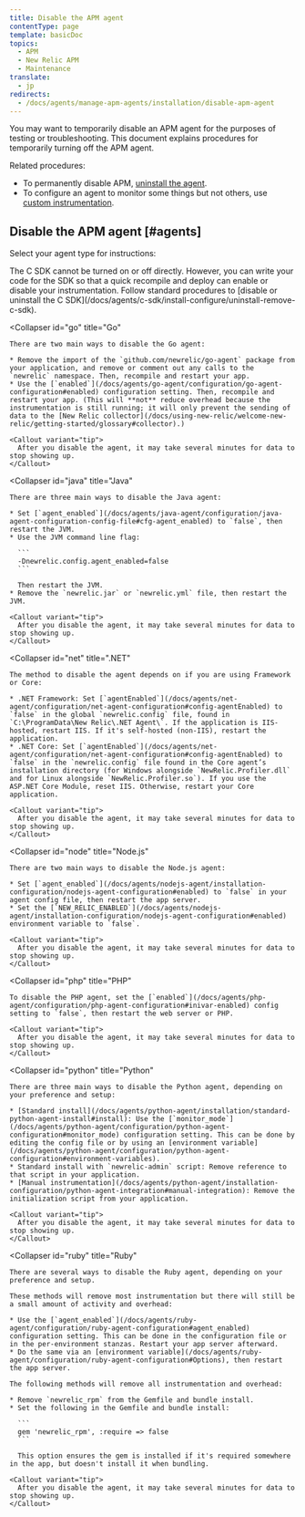 ```yaml
---
title: Disable the APM agent
contentType: page
template: basicDoc
topics:
  - APM
  - New Relic APM
  - Maintenance
translate:
  - jp
redirects:
  - /docs/agents/manage-apm-agents/installation/disable-apm-agent
---
```


You may want to temporarily disable an APM agent for the purposes of testing or troubleshooting. This document explains procedures for temporarily turning off the APM agent.

Related procedures:

* To permanently disable APM, [uninstall the agent](/docs/agents/manage-apm-agents/installation/uninstall-agent).
* To configure an agent to monitor some things but not others, use [custom instrumentation](/docs/agents/manage-apm-agents/agent-data/custom-instrumentation).

## Disable the APM agent [#agents]

Select your agent type for instructions:

<CollapserGroup>
  <Collapser
    id="c-sdk"
    title="C SDK"
  >
    The C SDK cannot be turned on or off directly. However, you can write your code for the SDK so that a quick recompile and deploy can enable or disable your instrumentation. Follow standard procedures to [disable or uninstall the C SDK](/docs/agents/c-sdk/install-configure/uninstall-remove-c-sdk).
  </Collapser>

  <Collapser
    id="go"
    title="Go"
  >
    There are two main ways to disable the Go agent:

    * Remove the import of the `github.com/newrelic/go-agent` package from your application, and remove or comment out any calls to the `newrelic` namespace. Then, recompile and restart your app.
    * Use the [`enabled`](/docs/agents/go-agent/configuration/go-agent-configuration#enabled) configuration setting. Then, recompile and restart your app. (This will **not** reduce overhead because the instrumentation is still running; it will only prevent the sending of data to the [New Relic collector](/docs/using-new-relic/welcome-new-relic/getting-started/glossary#collector).)

    <Callout variant="tip">
      After you disable the agent, it may take several minutes for data to stop showing up.
    </Callout>
  </Collapser>

  <Collapser
    id="java"
    title="Java"
  >
    There are three main ways to disable the Java agent:

    * Set [`agent_enabled`](/docs/agents/java-agent/configuration/java-agent-configuration-config-file#cfg-agent_enabled) to `false`, then restart the JVM.
    * Use the JVM command line flag:

      ```
      -Dnewrelic.config.agent_enabled=false
      ```

      Then restart the JVM.
    * Remove the `newrelic.jar` or `newrelic.yml` file, then restart the JVM.

    <Callout variant="tip">
      After you disable the agent, it may take several minutes for data to stop showing up.
    </Callout>
  </Collapser>

  <Collapser
    id="net"
    title=".NET"
  >
    The method to disable the agent depends on if you are using Framework or Core:

    * .NET Framework: Set [`agentEnabled`](/docs/agents/net-agent/configuration/net-agent-configuration#config-agentEnabled) to `false` in the global `newrelic.config` file, found in `C:\ProgramData\New Relic\.NET Agent\`. If the application is IIS-hosted, restart IIS. If it's self-hosted (non-IIS), restart the application.
    * .NET Core: Set [`agentEnabled`](/docs/agents/net-agent/configuration/net-agent-configuration#config-agentEnabled) to `false` in the `newrelic.config` file found in the Core agent’s installation directory (for Windows alongside `NewRelic.Profiler.dll` and for Linux alongside `NewRelic.Profiler.so`). If you use the ASP.NET Core Module, reset IIS. Otherwise, restart your Core application.

    <Callout variant="tip">
      After you disable the agent, it may take several minutes for data to stop showing up.
    </Callout>
  </Collapser>

  <Collapser
    id="node"
    title="Node.js"
  >
    There are two main ways to disable the Node.js agent:

    * Set [`agent_enabled`](/docs/agents/nodejs-agent/installation-configuration/nodejs-agent-configuration#enabled) to `false` in your agent config file, then restart the app server.
    * Set the [`NEW_RELIC_ENABLED`](/docs/agents/nodejs-agent/installation-configuration/nodejs-agent-configuration#enabled) environment variable to `false`.

    <Callout variant="tip">
      After you disable the agent, it may take several minutes for data to stop showing up.
    </Callout>
  </Collapser>

  <Collapser
    id="php"
    title="PHP"
  >
    To disable the PHP agent, set the [`enabled`](/docs/agents/php-agent/configuration/php-agent-configuration#inivar-enabled) config setting to `false`, then restart the web server or PHP.

    <Callout variant="tip">
      After you disable the agent, it may take several minutes for data to stop showing up.
    </Callout>
  </Collapser>

  <Collapser
    id="python"
    title="Python"
  >
    There are three main ways to disable the Python agent, depending on your preference and setup:

    * [Standard install](/docs/agents/python-agent/installation/standard-python-agent-install#install): Use the [`monitor_mode`](/docs/agents/python-agent/configuration/python-agent-configuration#monitor_mode) configuration setting. This can be done by editing the config file or by using an [environment variable](/docs/agents/python-agent/configuration/python-agent-configuration#environment-variables).
    * Standard install with `newrelic-admin` script: Remove reference to that script in your application.
    * [Manual instrumentation](/docs/agents/python-agent/installation-configuration/python-agent-integration#manual-integration): Remove the initialization script from your application.

    <Callout variant="tip">
      After you disable the agent, it may take several minutes for data to stop showing up.
    </Callout>
  </Collapser>

  <Collapser
    id="ruby"
    title="Ruby"
  >
    There are several ways to disable the Ruby agent, depending on your preference and setup.

    These methods will remove most instrumentation but there will still be a small amount of activity and overhead:

    * Use the [`agent_enabled`](/docs/agents/ruby-agent/configuration/ruby-agent-configuration#agent_enabled) configuration setting. This can be done in the configuration file or in the per-environment stanzas. Restart your app server afterward.
    * Do the same via an [environment variable](/docs/agents/ruby-agent/configuration/ruby-agent-configuration#Options), then restart the app server.

    The following methods will remove all instrumentation and overhead:

    * Remove `newrelic_rpm` from the Gemfile and bundle install.
    * Set the following in the Gemfile and bundle install:

      ```
      gem 'newrelic_rpm', :require => false
      ```

      This option ensures the gem is installed if it's required somewhere in the app, but doesn't install it when bundling.

    <Callout variant="tip">
      After you disable the agent, it may take several minutes for data to stop showing up.
    </Callout>
  </Collapser>
</CollapserGroup>
